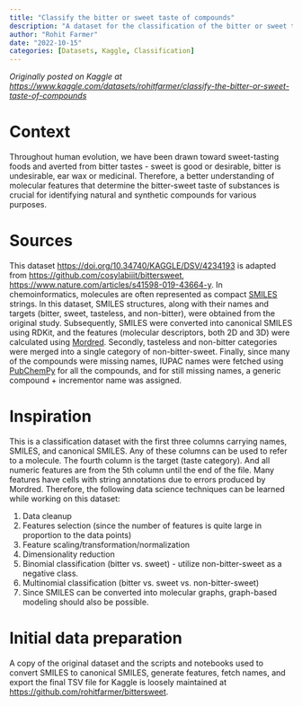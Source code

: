 ```yaml
---
title: "Classify the bitter or sweet taste of compounds"
description: "A dataset for the classification of the bitter or sweet taste of compounds."
author: "Rohit Farmer"
date: "2022-10-15"
categories: [Datasets, Kaggle, Classification]
---
```


*Originally posted on Kaggle at <https://www.kaggle.com/datasets/rohitfarmer/classify-the-bitter-or-sweet-taste-of-compounds>*

# Context

Throughout human evolution, we have been drawn toward sweet-tasting foods and averted from bitter tastes - sweet is good or desirable, bitter is undesirable, ear wax or medicinal. Therefore, a better understanding of molecular features that determine the bitter-sweet taste of substances is crucial for identifying natural and synthetic compounds for various purposes.

# Sources

This dataset <https://doi.org/10.34740/KAGGLE/DSV/4234193> is adapted from <https://github.com/cosylabiiit/bittersweet>, <https://www.nature.com/articles/s41598-019-43664-y>. In chemoinformatics, molecules are often represented as compact [SMILES](https://en.wikipedia.org/wiki/Simplified_molecular-input_line-entry_system) strings. In this dataset, SMILES structures, along with their names and targets (bitter, sweet, tasteless, and non-bitter), were obtained from the original study. Subsequently, SMILES were converted into canonical SMILES using RDKit, and the features (molecular descriptors, both 2D and 3D) were calculated using [Mordred](https://github.com/mordred-descriptor/mordred). Secondly, tasteless and non-bitter categories were merged into a single category of non-bitter-sweet. Finally, since many of the compounds were missing names, IUPAC names were fetched using [PubChemPy](https://pubchempy.readthedocs.io/en/latest/) for all the compounds, and for still missing names, a generic compound + incrementor name was assigned.

# Inspiration

This is a classification dataset with the first three columns carrying names, SMILES, and canonical SMILES. Any of these columns can be used to refer to a molecule. The fourth column is the target (taste category). And all numeric features are from the 5th column until the end of the file. Many features have cells with string annotations due to errors produced by Mordred. Therefore, the following data science techniques can be learned while working on this dataset:

1.  Data cleanup
2.  Features selection (since the number of features is quite large in proportion to the data points)
3.  Feature scaling/transformation/normalization
4.  Dimensionality reduction
5.  Binomial classification (bitter vs. sweet) - utilize non-bitter-sweet as a negative class.
6.  Multinomial classification (bitter vs. sweet vs. non-bitter-sweet)
7.  Since SMILES can be converted into molecular graphs, graph-based modeling should also be possible.

# Initial data preparation

A copy of the original dataset and the scripts and notebooks used to convert SMILES to canonical SMILES, generate features, fetch names, and export the final TSV file for Kaggle is loosely maintained at <https://github.com/rohitfarmer/bittersweet>.
